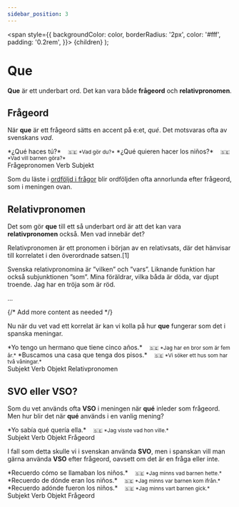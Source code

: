 ```yaml
---
sidebar_position: 3
---
```



  <span
    style={{
      backgroundColor: color,
      borderRadius: '2px',
      color: '#fff',
      padding: '0.2rem',
    }}>
    {children}
  </span>
);

# <Highlight color="var(--highlight)">Que</Highlight>

**Que** är ett underbart ord. Det kan vara både **frågeord** och **relativpronomen**.

## Frågeord

När **que** är ett frågeord sätts en accent på e:et, *qué*. Det motsvaras ofta av svenskans *vad*.

<div className="custom-quote">  
*¿<span style={{color: 'magenta'}}>Qué</span> <span style={{color: 'red'}}>haces</span> <span style={{color: 'var(--highlight)'}}>tú</span>?*   
&nbsp;&nbsp;&nbsp;<small>🇸🇪 *Vad gör du?*</small>   
*¿<span style={{color: 'magenta'}}>Qué</span> <span style={{color: 'red'}}>quieren hacer</span> <span style={{color: 'var(--highlight)'}}>los niños</span>?*   
&nbsp;&nbsp;&nbsp;<small>🇸🇪 *Vad vill barnen göra?*</small>   
</div>

<div className="subject-box">
  <span className="magenta-dot"></span>
  <span className="subject-text">Frågepronomen</span>
  <span className="red-dot"></span>
  <span className="subject-text">Verb</span>
  <span className="blue-dot"></span>
  <span className="subject-text">Subjekt</span>
</div>

Som du läste i [ordföljd i frågor](/docs/Syntax/Ordföljd%20i%20frågor) blir ordföljden ofta annorlunda efter frågeord, som i meningen ovan. 

## Relativpronomen

Det som gör **que** till ett så underbart ord är att det kan vara **relativpronomen** också. Men vad innebär det? 

<div className="browser-container">
  <BrowserWindow title="https://sv.wikipedia.org/wiki/Relativpronomen">
<p>
Relativpronomen är ett pronomen i början av en relativsats, där det hänvisar till korrelatet i den överordnade satsen.[1]

Svenska relativpronomina är ”vilken” och ”vars”. Liknande funktion har också subjunktionen ”som”.
Mina föräldrar, vilka båda är döda, var djupt troende.
Jag har en tröja som är röd.  

...
</p>
    {/* Add more content as needed */}
  </BrowserWindow>
</div>

Nu när du vet vad ett korrelat är kan vi kolla på hur **que** fungerar som det i spanska meningar.

<div className="custom-quote">  
*<span style={{color: 'var(--highlight)'}}>Yo</span> <span style={{color: 'red'}}>tengo</span> <span style={{color: 'lightseagreen'}}>un hermano</span> <span style={{color: 'magenta'}}>que</span> <span style={{color: 'red'}}>tiene</span>  <span style={{color: 'lightseagreen'}}>cinco años</span>.*   
&nbsp;&nbsp;&nbsp;<small>🇸🇪 *Jag har en bror som är fem år.*</small>   
*<span style={{color: 'red'}}>Buscamos</span> <span style={{color: 'lightseagreen'}}>una casa</span> <span style={{color: 'magenta'}}>que</span> <span style={{color: 'red'}}>tenga</span>  <span style={{color: 'lightseagreen'}}>dos pisos</span>.*   
&nbsp;&nbsp;&nbsp;<small>🇸🇪 *Vi söker ett hus som har två våningar.*</small>   
</div>

<div className="subject-box">
  <span className="blue-dot"></span>
  <span className="subject-text">Subjekt</span>
  <span className="red-dot"></span>
  <span className="subject-text">Verb</span>
  <span className="aqua-dot"></span>
  <span className="subject-text">Objekt</span>
  <span className="magenta-dot"></span>
  <span className="subject-text">Relativpronomen</span>
</div>

## SVO eller VSO?

Som du vet används ofta **VSO** i meningen när **qué** inleder som frågeord. Men hur blir det när **qué** används i en vanlig mening?

<div className="custom-quote">  
*<span style={{color: 'var(--highlight)'}}>Yo</span> <span style={{color: 'red'}}>sabía</span> <span style={{color: 'magenta'}}>qué</span> <span style={{color: 'red'}}>quería</span> <span style={{color: 'var(--highlight)'}}>ella</span>.*   
&nbsp;&nbsp;&nbsp;<small>🇸🇪 *Jag visste vad hon ville.*</small>   
</div>

<div className="subject-box">
  <span className="blue-dot"></span>
  <span className="subject-text">Subjekt</span>
  <span className="red-dot"></span>
  <span className="subject-text">Verb</span>
    <span className="aqua-dot"></span>
  <span className="subject-text">Objekt</span>
  <span className="magenta-dot"></span>
  <span className="subject-text">Frågeord</span>
</div>

I fall som detta skulle vi i svenskan använda **SVO**, men i spanskan vill man gärna använda **VSO** efter frågeord, oavsett om det är en fråga eller inte.

<div className="custom-quote">  
*<span style={{color: 'red'}}>Recuerdo</span> <span style={{color: 'magenta'}}>cómo</span> <span style={{color: 'red'}}>se llamaban</span> <span style={{color: 'var(--highlight)'}}>los niños</span>.*   
&nbsp;&nbsp;&nbsp;<small>🇸🇪 *Jag minns vad barnen hette.*</small>   
*<span style={{color: 'red'}}>Recuerdo</span> <span style={{color: 'magenta'}}>de dónde</span> <span style={{color: 'red'}}>eran</span> <span style={{color: 'var(--highlight)'}}>los niños</span>.*   
&nbsp;&nbsp;&nbsp;<small>🇸🇪 *Jag minns var barnen kom ifrån.*</small>   
*<span style={{color: 'red'}}>Recuerdo</span> <span style={{color: 'magenta'}}>adónde</span> <span style={{color: 'red'}}>fueron</span> <span style={{color: 'var(--highlight)'}}>los niños</span>.*   
&nbsp;&nbsp;&nbsp;<small>🇸🇪 *Jag minns vart barnen gick.*</small>  
</div>

<div className="subject-box">
  <span className="blue-dot"></span>
  <span className="subject-text">Subjekt</span>
  <span className="red-dot"></span>
  <span className="subject-text">Verb</span>
    <span className="aqua-dot"></span>
  <span className="subject-text">Objekt</span>
  <span className="magenta-dot"></span>
  <span className="subject-text">Frågeord</span>
</div>